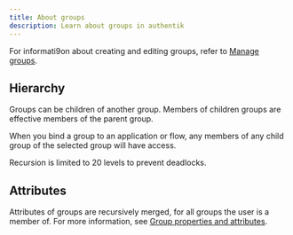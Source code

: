 ```yaml
---
title: About groups
description: Learn about groups in authentik
---
```


For informati9on about creating and editing groups, refer to [Manage groups](./manage_groups.md).

## Hierarchy

Groups can be children of another group. Members of children groups are effective members of the parent group.

When you bind a group to an application or flow, any members of any child group of the selected group will have access.

Recursion is limited to 20 levels to prevent deadlocks.

## Attributes

Attributes of groups are recursively merged, for all groups the user is a member of. For more information, see [Group properties and attributes](./group_ref.md).
